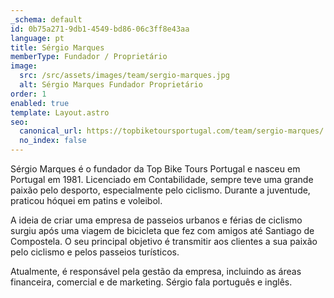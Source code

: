 ```yaml
---
_schema: default
id: 0b75a271-9db1-4549-bd86-06c3ff8e43aa
language: pt
title: Sérgio Marques
memberType: Fundador / Proprietário
image:
  src: /src/assets/images/team/sergio-marques.jpg
  alt: Sérgio Marques Fundador Proprietário
order: 1
enabled: true
template: Layout.astro
seo:
  canonical_url: https://topbiketoursportugal.com/team/sergio-marques/
  no_index: false
---
```


Sérgio Marques é o fundador da Top Bike Tours Portugal e nasceu em Portugal
em 1981. Licenciado em Contabilidade, sempre teve uma grande paixão pelo
desporto, especialmente pelo ciclismo. Durante a juventude, praticou hóquei em
patins e voleibol.

A ideia de criar uma empresa de passeios urbanos e férias de ciclismo surgiu
após uma viagem de bicicleta que fez com amigos até Santiago de Compostela. O
seu principal objetivo é transmitir aos clientes a sua paixão pelo ciclismo e
pelos passeios turísticos.

Atualmente, é responsável pela gestão da empresa, incluindo as áreas financeira,
comercial e de marketing. Sérgio fala português e inglês.
